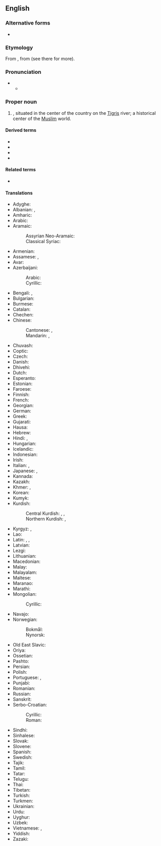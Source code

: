 ==English==
{{wikipedia}}

===Alternative forms===
* {{alter|en|Bagdad|Bagdat}}

===Etymology===
From {{bor|en|ar|بَغْدَاد}}, from {{der|en|fa|بغداد|tr=baǧdâd}} (see there for more).

===Pronunciation===
* {{IPA|en|/bæɡˈdæd/|/ˈbæɡdæd/}}
** {{audio|en|LL-Q1860 (eng)-Vealhurl-Baghdad.wav|Audio (UK)}}

===Proper noun===
{{en-proper noun}}

# {{place|en|The <<capital>> of and largest <<city>> in <<c/Iraq>>}}, situated in the center of the country on the [[Tigris]] river; a historical center of the [[Muslim]] world.

====Derived terms====
* {{l|en|Baghdad Bob}}
* {{l|en|Baghdad by the Bay}}
* {{l|en|Baghdadi}}
* {{l|en|Baghdadian}}

====Related terms====
* {{l|en|Bagadates}}

====Translations====
{{trans-top|city}}
* Adyghe: {{t|ady|Багдад}}
* Albanian: {{t|sq|Bagdadi|m}}, {{t|sq|Bagdad|m}} {{qualifier|indefinite}}
* Amharic: {{t|am|ባግዳድ}}
* Arabic: {{t+|ar|بَغْدَاد|f}}
* Aramaic:
*: Assyrian Neo-Aramaic: {{t|aii|ܒܵܓ݂ܕܵܕ|tr=baghdad}}
*: Classical Syriac: {{t|syc|ܒܓܕܕ|tr=bagdad}}
* Armenian: {{t+|hy|Բաղդադ}}
* Assamese: {{t|as|বাগদাদ}}, {{t|as|বাগ্দাদ}}
* Avar: {{t|av|Багъдад}}
* Azerbaijani: {{t+|az|Bağdad}}
*: Arabic: {{t+|az|بغداد}}
*: Cyrillic: {{t+|az|Бағдад}}
* Bengali: {{t|bn|বাগদাদ}}, {{t|bn|বগদাদ}}
* Bulgarian: {{t|bg|Багда́д|m}}
* Burmese: {{t|my|[[ဘဂ္ဂဒက်]][[မြို့]]}}
* Catalan: {{t|ca|Bagdad}}
* Chechen: {{t|ce|Багӏдад}}
* Chinese:
*: Cantonese: {{t|yue|巴格達}}, {{t|yue|巴格达|tr=baa1 gaak3 daat6}}
*: Mandarin: {{t+|cmn|巴格達}}, {{t+|cmn|巴格达|tr=Bāgédá}}
* Chuvash: {{t|cv|Пахтат}}
* Coptic: {{t|cop|ⲃⲁⲕⲧⲁⲛ|m}}
* Czech: {{t+|cs|Bagdád|m}}
* Danish: {{t|da|Bagdad|n}}
* Dhivehi: {{t|dv|ބަޣުދާދު}}
* Dutch: {{t+|nl|Bagdad|n}}
* Esperanto: {{t+|eo|Bagdado}}
* Estonian: {{t+|et|Bagdad}}
* Faroese: {{t|fo|Bagdad}}
* Finnish: {{t+|fi|Bagdad}}
* French: {{t+|fr|Bagdad|m}}
* Georgian: {{t|ka|ბაღდადი}}
* German: {{t+|de|Bagdad|n}}
* Greek: {{t+|el|Βαγδάτη|f}}
* Gujarati: {{t|gu|બગદાદ}}
* Hausa: {{t|ha|Bagadaza|f|alt=Bàgàdāzà}}
* Hebrew: {{t|he|בגדאד|f|alt=בַּגְדַּאדּ \ בַּגְדָּד|tr=bagdád}}
* Hindi: {{t|hi|बग़दाद}}, {{t|hi|बगदाद|m}}
* Hungarian: {{t+|hu|Bagdad}}
* Icelandic: {{t|is|Bagdad}}
* Indonesian: {{t|id|Bagdad}}
* Irish: {{t|ga|Bagdad|m}}
* Italian: {{t|it|Bagdad|f}}, {{t+|it|Baghdad|f}}
* Japanese: {{t|ja|バグダード|tr=Bagudādo}}, {{t|ja|バグダッド|tr=Bagudaddo}}
* Kannada: {{t+|kn|ಬಾಗ್ದಾದ್}}
* Kazakh: {{t|kk|Бағдат}}
* Khmer: {{t+|km|បាកដាដ}}, {{t|km|បាដាដ}}
* Korean: {{t|ko|^바그다드}}
* Kumyk: {{t|kum|Багъдад|tr=Bağdad}}
* Kurdish:
*: Central Kurdish: {{t|ckb|بەغدا}}, {{t+|ckb|بەغا}}, {{t|ckb|بەغداد}}
*: Northern Kurdish: {{t+|kmr|Bexda|f}}, {{t+|kmr|Bexdad}}
{{trans-mid}}
* Kyrgyz: {{t|ky|Багдад}}, {{t|ky|Багдат}}
* Lao: {{t|lo|ບາກດາດ}}
* Latin: {{t|la|Bagdadum|n}}, {{t+|la|Bagdatum|n}}, {{t|la|Bagdetia|f}} {{qualifier|New Latin}}
* Latvian: {{t+|lv|Bagdāde|f}}
* Lezgi: {{t|lez|Багъдад}}
* Lithuanian: {{t|lt|Bagdadas|m}}
* Macedonian: {{t|mk|Багда́д|m}}
* Malay: {{t|ms|Baghdad}}
* Malayalam: {{t|ml|ബാഗ്ദാദ്}}
* Maltese: {{t|mt|Bagdad}}
* Maranao: {{t|mrw|Bogdad}}
* Marathi: {{t|mr|बगदाद}}
* Mongolian:
*: Cyrillic: {{t|mn|Багдад}}
* Navajo: {{t|nv|Báhdaʼ}}
* Norwegian:
*: Bokmål: {{t|nb|Bagdad}}
*: Nynorsk: {{t|nn|Bagdad}}
* Old East Slavic: {{t|orv|Багдадъ|m}}
* Oriya: {{t|or|ବାଗଦାଦ}}
* Ossetian: {{t|os|Багдад}}
* Pashto: {{t+|ps|بغداد|m|tr=baǧdad}}
* Persian: {{t+|fa|بغداد|tr=bağdâd}}
* Polish: {{t+|pl|Bagdad|m}}
* Portuguese: {{t|pt|Bagdá}} {{q|Brazil}}, {{t+|pt|Bagdade}} {{q|Portugal}}
* Punjabi: {{t|pa|ਬਗ਼ਦਾਦ}}
* Romanian: {{t+|ro|Bagdad}}
* Russian: {{t+|ru|Багда́д|m}}
* Sanskrit: {{t+check|sa|भगदत्त}}
* Serbo-Croatian:
*: Cyrillic: {{t|sh|Ба̀гда̄д|m}}
*: Roman: {{t+|sh|Bàgdād|m}}
* Sindhi: {{t|sd|بغداد|m}}
* Sinhalese: {{t|si|බැග්ඩෑඩ්}}
* Slovak: {{t+|sk|Bagdad|m}}
* Slovene: {{t|sl|Bagdad|m}}
* Spanish: {{t+|es|Bagdad}}
* Swedish: {{t+|sv|Bagdad|n}}
* Tajik: {{t+|tg|Бағдод}}
* Tamil: {{t|ta|பாக்தாத்}}
* Tatar: {{t|tt|Багдад}}
* Telugu: {{t|te|బాగ్దాదు}}
* Thai: {{t+|th|แบกแดด}}
* Tibetan: {{t|bo|པ་ག་ཏ}}
* Turkish: {{t+|tr|Bağdat}}
* Turkmen: {{t|tk|Bagdat}}
* Ukrainian: {{t|uk|Багда́д|m}}
* Urdu: {{t|ur|بغداد|m|tr=baġdād}}
* Uyghur: {{t|ug|باغداد}}
* Uzbek: {{t|uz|Bagʻdod}}
* Vietnamese: {{t|vi|Bát-đa}}, {{t|vi|Bác Đạt}}
* Yiddish: {{t|yi|באַגדאַד|n}}
* Zazaki: {{t|zza|Beğdad}}
{{trans-bottom}}